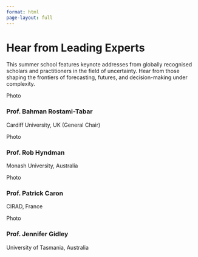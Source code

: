 ```yaml
---
format: html
page-layout: full 
---
```


```{=html}

<link rel="stylesheet" href="https://cdnjs.cloudflare.com/ajax/libs/font-awesome/6.4.0/css/all.min.css">

<div class="page-container">

    <!-- Section Header from image -->
    <div class="section-header">
        <h1>Hear from Leading Experts</h1>
        <p>This summer school features keynote addresses from globally recognised scholars and practitioners in the field of uncertainty. Hear from those shaping the frontiers of forecasting, futures, and decision-making under complexity.</p>
    </div>

    <!-- Grid for the four speaker cards -->
    <div class="grid-container">

        <!-- Speaker 1 -->
        <div class="speaker-profile">
            <div class="img-placeholder">Photo</div>
            <h3>Prof. Bahman Rostami-Tabar</h3>
            <p>Cardiff University, UK (General Chair)</p>
        </div>

        <!-- Speaker 2 -->
        <div class="speaker-profile">
            <div class="img-placeholder">Photo</div>
            <h3>Prof. Rob Hyndman</h3>
            <p>Monash University, Australia</p>
        </div>

        <!-- Speaker 3 -->
        <div class="speaker-profile">
            <div class="img-placeholder">Photo</div>
            <h3>Prof. Patrick Caron</h3>
            <p>CIRAD, France</p>
        </div>
        
        <!-- Speaker 4 -->
        <div class="speaker-profile">
            <div class="img-placeholder">Photo</div>
            <h3>Prof. Jennifer Gidley</h3>
            <p>University of Tasmania, Australia</p>
        </div>

    </div> <!-- End grid-container -->

</div>

```